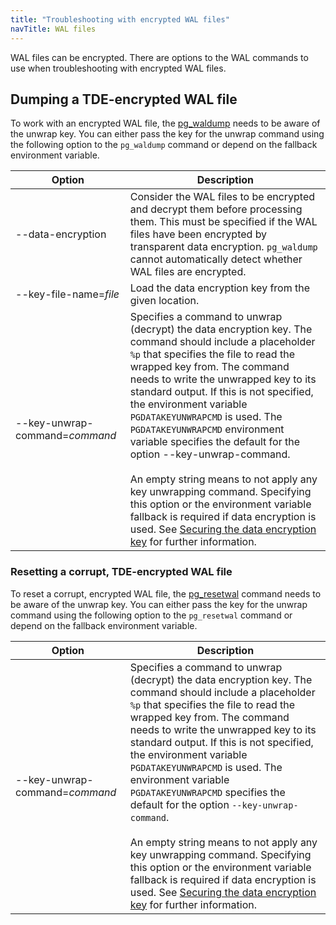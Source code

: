 ```yaml
---
title: "Troubleshooting with encrypted WAL files"
navTitle: WAL files
---
```


WAL files can be encrypted. There are options to the WAL commands to use when troubleshooting with encrypted WAL files. 

## Dumping a TDE-encrypted WAL file

To work with an encrypted WAL file, the [pg_waldump](https://www.postgresql.org/docs/15/pgwaldump.html) needs to be aware of the unwrap key. You can either pass the key for the unwrap command using the following option to the `pg_waldump` command or depend on the fallback environment variable.

|             Option             |                                                                                                                                                                                                                                                                                                                                           Description                                                                                                                                                                                                                                                                                                                                           |
| ------------------------------ | ----------------------------------------------------------------------------------------------------------------------------------------------------------------------------------------------------------------------------------------------------------------------------------------------------------------------------------------------------------------------------------------------------------------------------------------------------------------------------------------------------------------------------------------------------------------------------------------------------------------------------------------------------------------------------------------------- |
| --data-encryption              | Consider the WAL files to be encrypted and decrypt them before processing them. This must be specified if the WAL files have been encrypted by transparent data encryption. `pg_waldump` cannot automatically detect whether WAL files are encrypted.                                                                                                                                                                                                                                                                                                                                                                                                                                             |
| --key-file-name=*file*         | Load the data encryption key from the given location.                                                                                                                                                                                                                                                                                                                                                                                                                                                                                                                                                                                                                                           |
| --key-unwrap-command=*command* | Specifies a command to unwrap (decrypt) the data encryption key. The command should include a placeholder `%p` that specifies the file to read the wrapped key from. The command needs to write the unwrapped key to its standard output. If this is not specified, the environment variable `PGDATAKEYUNWRAPCMD` is used. The `PGDATAKEYUNWRAPCMD` environment variable specifies the default for the option --key-unwrap-command. <br /> <br /> An empty string means to not apply any key unwrapping command. Specifying this option or the environment variable fallback is required if data encryption is used. See [Securing the data encryption key](docs/tde/latest/key_stores/) for further information. |



### Resetting a corrupt, TDE-encrypted WAL file

To reset a corrupt, encrypted WAL file, the [pg_resetwal](https://www.postgresql.org/docs/15/app-pgresetwal.html) command needs to be aware of the unwrap key. You can either pass the key for the unwrap command using the following option to the `pg_resetwal` command or depend on the fallback environment variable.

| Option | Description | 
| ------- | ---------- |
| --key-unwrap-command=*command* | Specifies a command to unwrap (decrypt) the data encryption key. The command should include a placeholder `%p` that specifies the file to read the wrapped key from. The command needs to write the unwrapped key to its standard output. If this is not specified, the environment variable `PGDATAKEYUNWRAPCMD` is used. The environment variable `PGDATAKEYUNWRAPCMD` specifies the default for the option `--key-unwrap-command`. <br /> <br /> An empty string means to not apply any key unwrapping command. Specifying this option or the environment variable fallback is required if data encryption is used. See [Securing the data encryption key](docs/tde/latest/key_stores/) for further information. |

